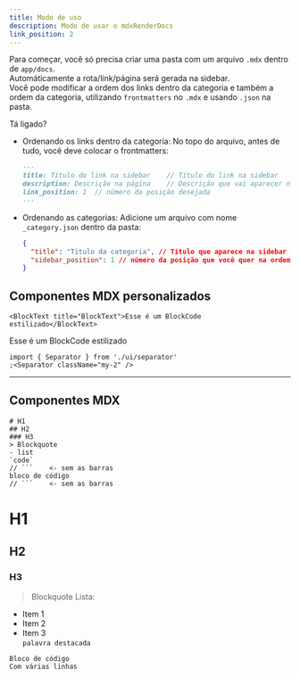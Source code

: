 ```yaml
---
title: Modo de uso
description: Modo de usar o mdxRenderDocs
link_position: 2
---
```


Para começar, você só precisa criar uma pasta com um arquivo `.mdx` dentro de `app/docs`.  
Automáticamente a rota/link/página será gerada na sidebar.  
Você pode modificar a ordem dos links dentro da categoria e também a ordem da categoria, utilizando `frontmatters` no `.mdx` e usando `.json` na pasta.

Tá ligado?

- Ordenando os links dentro da categoria:
  No topo do arquivo, antes de tudo, você deve colocar o frontmatters:
  ```markdown
  ---
  title: Título do link na sidebar    // Título do link na sidebar
  description: Descrição na página    // Descrição que vai aparecer no componente acima da página
  link_position: 1  // número da posição desejada
  ---
  ```
- Ordenando as categorias:
  Adicione um arquivo com nome `_category.json` dentro da pasta:
  ```json
  {
    "title": "Titulo da categoria", // Título que aparece na sidebar
    "sidebar_position": 1 // número da posição que você quer na ordem
  }
  ```

## Componentes MDX personalizados

<Separator className="mb-8" />

```tsx
<BlockText title="BlockText">Esse é um BlockCode estilizado</BlockText>
```

<BlockText title="BlockText">Esse é um BlockCode estilizado</BlockText>

<Separator className="my-8" />

```tsx
import { Separator } from './ui/separator'
;<Separator className="my-2" />
```

<Separator className="my-2" />

---

## Componentes MDX

<Separator className="mb-8" />

````tsx
# H1
## H2
### H3
> Blockquote
- list
`code`
// ```    <- sem as barras
bloco de código
// ```    <- sem as barras

````

# H1

## H2

### H3

> Blockquote
> Lista:

- Item 1
- Item 2
- Item 3  
  `palavra destacada`

```
Bloco de código
Com várias linhas
```

